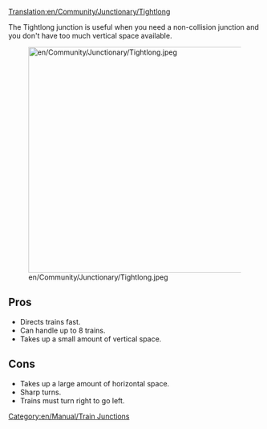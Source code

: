 [[Translation:en/Community/Junctionary/Tightlong]]

{{en/Community/Junctionary/Junctionsmenu}}
The Tightlong junction is useful when you need a non-collision junction and you don't have too much vertical space available.

[[File:en/Community/Junctionary/Tightlong.jpeg|thumb|450px|none]]

==Pros==
* Directs trains fast.
* Can handle up to 8 trains.
* Takes up a small amount of vertical space.

==Cons==
* Takes up a large amount of horizontal space.
* Sharp turns.
* Trains must turn right to go left.


[[Category:en/Manual/Train Junctions]]